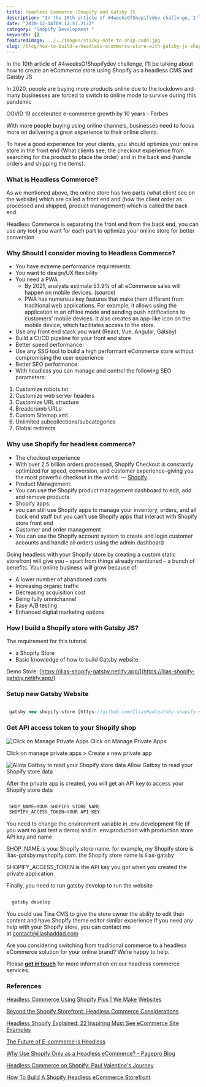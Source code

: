 ```yaml
---
title: Headless Commerce :Shopify and Gatsby JS
description: "In the 10th article of #4weeksOfShopifydev challenge, I'll be talking about how to create a Shopify app using Shopify app cli."
date: "2020-12-14T09:12:57.217Z"
category: "Shopify Development "
keywords: []
featuredImage: ../../images/sticky-note-to-ship-code.jpg
slug: /blog/how-to-build-a-headless-ecommerce-store-with-gatsby-js-shopify-and-tina-cms
---
```


In the 10th article of #4weeksOfShopifydev challenge, I'll be talking about how to create an eCommerce store using Shopify as a headless CMS and Gatsby JS

In 2020, people are buying more products online due to the lockdown and many businesses are forced to switch to online mode to survive during this pandemic

COVID 19 accelerated e-commerce growth by 10 years - Forbes

With more people buying using online channels, businesses need to focus more on delivering a great experience to their online clients.

To have a good experience for your clients, you should optimize your online store in the front end (What clients see, the checkout experience from searching for the product to place the order) and in the back end (handle orders and shipping the items).

### What is Headless Commerce?

As we mentioned above, the online store has two parts (what client see on the website) which are called a front end and (how the client order as processed and shipped, product management) which is called the back end.

Headless Commerce is separating the front end from the back end, you can use any tool you want for each part to optimize your online store for better conversion

### Why Should I consider moving to Headless Commerce?

- You have extreme performance requirements
- You want to design/UX flexibility
- You need a PWA
  - By 2021, analysts estimate 53.9% of all eCommerce sales will happen on mobile devices. (source)
  - PWA has numerous key features that make them different from traditional web applications. For example, it allows using the application in an offline mode and sending push notifications to customers’ mobile devices. It also creates an app-like icon on the mobile device, which facilitates access to the store.
- Use any front end stack you want (React, Vue, Angular, Gatsby)
- Build a CI/CD pipeline for your front end store
- Better speed performance:
- Use any SSG tool to build a high performant eCommerce store without compromising the user experience
- Better SEO performance:
- With headless you can manage and control the following SEO parameters:

1. Customize robots.txt
2. Customize web server headers
3. Customize URL structure
4. Breadcrumb URLs
5. Custom Sitemap.xml
6. Unlimited subcollections/subcategories
7. Global redirects

### Why use Shopify for headless commerce?

- The checkout experience
- With over 2.5 billion orders processed, Shopify Checkout is constantly optimized for speed, conversion, and customer experience–giving you the most powerful checkout in the world. — [Shopify](https://www.shopify.com/checkout)
- Product Management:
- You can use the Shopify product management dashboard to edit, add and remove products
- Shopify apps:
- you can still use Shopify apps to manage your inventory, orders, and all back end stuff but you can't use Shopify apps that interact with Shopify store front end
- Customer and order management
- You can use the Shopify account system to create and login customer accounts and handle all orders using the admin dashboard

Going headless with your Shopify store by creating a custom static storefront will give you – apart from things already mentioned – a bunch of benefits. Your online business will grow because of:

- A lower number of abandoned carts
- Increasing organic traffic
- Decreasing acquisition cost
- Being fully omnichannel
- Easy A/B testing
- Enhanced digital marketing options

### How I build a Shopify store with Gatsby JS?

The requirement for this tutorial

- a Shopify Store
- Basic knowledge of how to build Gatsby website

Demo Store: [https://ilias-shopify-gatsby.netlify.app/](https://ilias-shopify-gatsby.netlify.app/)

### **Setup new Gatsby Website**

```javascript

 gatsby new shopify-store [https://github.com/IliasHad/gatsby-shopify-starter](https://github.com/IliasHad/gatsby-shopify-starter)

```

### Get API access token to your Shopify shop

![Click on Manage Private Apps](../../images/1__uQgJg2OojOjN6yOYGJv3gA.png)
Click on Manage Private Apps

Click on manage private apps > Create a new private app

![Allow Gatbsy to read your Shopify store data](../../images/1__ns1SmpdSCLg0kdHy4xn6lg.png)
Allow Gatbsy to read your Shopify store data

After the private app is created, you will get an API key to access your Shopify store data

```javascript

 SHOP_NAME=YOUR SHOPIFY STORE NAME
 SHOPIFY_ACCESS_TOKEN=YOUR API KEY

```

You need to change the environment variable in .env.development file (if you want to just test a demo) and in .env.production with production store API key and name

SHOP_NAME is your Shopify store name. for example, my Shopify store is ilias-gatsby.myshopify.com. the Shopify store name is ilias-gatsby

SHOPIFY_ACCESS_TOKEN is the API key you got when you created the private application

Finally, you need to run gatsby develop to run the website

```javascript

  gatsby develop

```

You could use Tina CMS to give the store owner the ability to edit their content and have Shopify theme editor similar experience
If you need any help with your Shopify store, you can contact me at [contact@iliashaddad.com](mailto:contact@iliashaddad.com)

Are you considering switching from traditional commerce to a headless eCommerce solution for your online brand? We’re happy to help.

Please **[get in touch](https://www.diffagency.com/pages/contact-us)** for more information on our headless commerce services.

### References

[Headless Commerce Using Shopify Plus | We Make Websites](https://wemakewebsites.com/blog/headless-commerce-using-shopify-plus/)

[Beyond the Shopify Storefront: Headless Commerce Considerations](https://www.youtube.com/watch?v=kKZ_-9tM6dg)

[Headless Shopify Explained: 22 Inspiring Must See eCommerce Site Examples](https://www.jamchefs.com/blog/headless-shopify)

[The Future of E-commerce is Headless](https://www.youtube.com/watch?v=s3hDghdIiFY&list=PLzlG0L9jlhEPV9w1x68jm1c79fBzhZCoF&index=1&t=2s)

[Why Use Shopify Only as a Headless eCommerce? - Pagepro Blog](https://pagepro.co/blog/why-use-shopify-only-as-a-headless-ecommerce/)

[Headless Commerce on Shopify: Paul Valentine's Journey](https://www.youtube.com/watch?v=vf0XF_1Kf4w)

[How To Build A Shopify Headless eCommerce Storefront](https://medium.com/selleo/how-to-build-a-shopify-headless-ecommerce-storefront-99b9dfd5204b)
